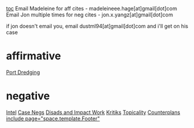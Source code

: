 [[toc]]
Email Madeleine for aff cites - madeleineee.hage[at]gmail[dot]com
Email Jon multiple times for neg cites - jon.x.yangz[at]gmail[dot]com

if jon doesn't email you, email dustml94[at]gmail[dot]com and i'll get on his case




=affirmative= 
[[Edina HY - Aff - Port Dredging|Port Dredging]]







=negative= 
[[Edina HY - Neg - Intel|Intel]]
[[Edina HY - Neg - Case Negs|Case Negs]]
[[Edina HY - Neg - Disads and Impact Work|Disads and Impact Work]]
[[Edina HY - Neg - Kritiks|Kritiks]]
[[Edina HY - Neg - Topicality|Topicality]]
[[Edina HY - Neg - Counterplans|Counterplans]]
[[include page="space.template.Footer"]]